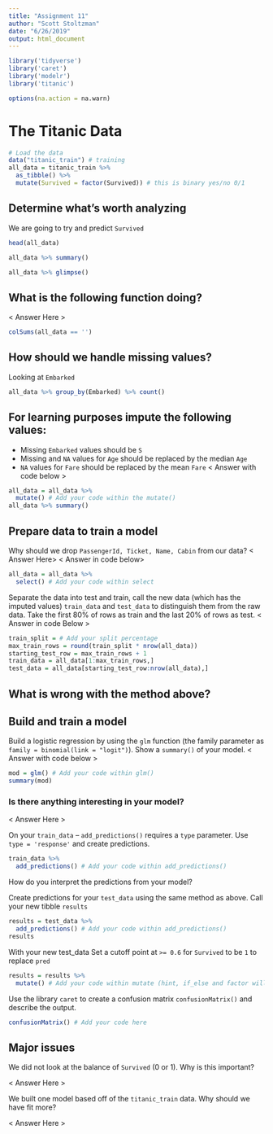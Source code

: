 ```yaml
---
title: "Assignment 11"
author: "Scott Stoltzman"
date: "6/26/2019"
output: html_document
---
```


```r
library('tidyverse')
library('caret')
library('modelr')
library('titanic')

options(na.action = na.warn)
```

# The Titanic Data

```r
# Load the data
data("titanic_train") # training
all_data = titanic_train %>% 
  as_tibble() %>%
  mutate(Survived = factor(Survived)) # this is binary yes/no 0/1
```


## Determine what's worth analyzing

We are going to try and predict `Survived`

```r
head(all_data)
```



```r
all_data %>% summary()
```


```r
all_data %>% glimpse()
```

## What is the following function doing?
< Answer Here >
```r
colSums(all_data == '')
```


## How should we handle missing values?
Looking at `Embarked`
```r
all_data %>% group_by(Embarked) %>% count()
```

## For learning purposes impute the following values:
  - Missing `Embarked` values should be `S`
  - Missing and `NA` values for `Age` should be replaced by the median `Age` 
  - `NA` values for `Fare` should be replaced by the mean `Fare` 
< Answer with code below >
```r
all_data = all_data %>%
  mutate() # Add your code within the mutate() 
all_data %>% summary()
```

## Prepare data to train a model
Why should we drop `PassengerId, Ticket, Name, Cabin` from our data?
< Answer Here>
< Answer in code below>
```r
all_data = all_data %>%
  select() # Add your code within select
```


Separate the data into test and train, call the new data (which has the imputed values) `train_data` and `test_data` to distinguish them from the raw data. Take the first 80% of rows as train and the last 20% of rows as test.
< Answer in code Below >
```r
train_split = # Add your split percentage
max_train_rows = round(train_split * nrow(all_data))
starting_test_row = max_train_rows + 1
train_data = all_data[1:max_train_rows,]
test_data = all_data[starting_test_row:nrow(all_data),]
```

## What is wrong with the method above?
<Answer here>

## Build and train a model
Build a logistic regression by using the `glm` function (the family parameter as `family = binomial(link = "logit")`). Show a `summary()` of your model.
< Answer with code below >
```r
mod = glm() # Add your code within glm()
summary(mod)
```

### Is there anything interesting in your model?
< Answer Here >

On your `train_data` -- `add_predictions()` requires a `type` parameter. Use `type = 'response'` and create predictions.
<Answer with code below>
```r
train_data %>%
  add_predictions() # Add your code within add_predictions()
```

How do you interpret the predictions from your model?
<Answer Here>

Create predictions for your `test_data` using the same method as above. Call your new tibble `results`
```r
results = test_data %>%
  add_predictions() # Add your code within add_predictions()
results
```

With your new test_data Set a cutoff point at `>= 0.6` for `Survived` to be `1` to replace `pred`
```r
results = results %>%
  mutate() # Add your code within mutate (hint, if_else and factor will be important functions)
```


Use the library `caret` to create a confusion matrix `confusionMatrix()` and describe the output.
```r
confusionMatrix() # Add your code here
```


## Major issues

We did not look at the balance of `Survived` (0 or 1). Why is this important?  

< Answer Here >

We built one model based off of the `titanic_train` data. Why should we have fit more?

< Answer Here >